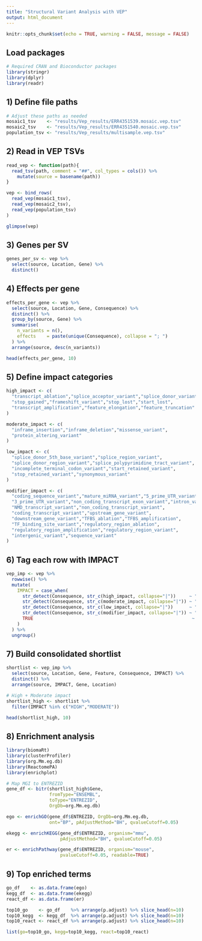```yaml
---
title: "Structural Variant Analysis with VEP"
output: html_document
---
```


```r
knitr::opts_chunk$set(echo = TRUE, warning = FALSE, message = FALSE)
```

## Load packages

```r
# Required CRAN and Bioconductor packages
library(stringr)
library(dplyr)
library(readr)
```

## 1) Define file paths

```r
# Adjust these paths as needed
mosaic1_tsv    <- "results/Vep_results/ERR4351539.mosaic.vep.tsv"
mosaic2_tsv    <- "results/Vep_results/ERR4351540.mosaic.vep.tsv"
population_tsv <- "results/Vep_results/multisample.vep.tsv"
```

## 2) Read in VEP TSVs

```r
read_vep <- function(path){
  read_tsv(path, comment = "##", col_types = cols()) %>%
    mutate(source = basename(path))
}

vep <- bind_rows(
  read_vep(mosaic1_tsv),
  read_vep(mosaic2_tsv),
  read_vep(population_tsv)
)

glimpse(vep)
```

## 3) Genes per SV

```r
genes_per_sv <- vep %>%
  select(source, Location, Gene) %>%
  distinct()

```

## 4) Effects per gene

```r
effects_per_gene <- vep %>%
  select(source, Location, Gene, Consequence) %>%
  distinct() %>%
  group_by(source, Gene) %>%
  summarise(
    n_variants = n(),
    effects    = paste(unique(Consequence), collapse = "; ")
  ) %>%
  arrange(source, desc(n_variants))

head(effects_per_gene, 10)
```

## 5) Define impact categories

```r
high_impact <- c(
  "transcript_ablation","splice_acceptor_variant","splice_donor_variant",
  "stop_gained","frameshift_variant","stop_lost","start_lost",
  "transcript_amplification","feature_elongation","feature_truncation"
)

moderate_impact <- c(
  "inframe_insertion","inframe_deletion","missense_variant",
  "protein_altering_variant"
)

low_impact <- c(
  "splice_donor_5th_base_variant","splice_region_variant",
  "splice_donor_region_variant","splice_polypyrimidine_tract_variant",
  "incomplete_terminal_codon_variant","start_retained_variant",
  "stop_retained_variant","synonymous_variant"
)

modifier_impact <- c(
  "coding_sequence_variant","mature_miRNA_variant","5_prime_UTR_variant",
  "3_prime_UTR_variant","non_coding_transcript_exon_variant","intron_variant",
  "NMD_transcript_variant","non_coding_transcript_variant",
  "coding_transcript_variant","upstream_gene_variant",
  "downstream_gene_variant","TFBS_ablation","TFBS_amplification",
  "TF_binding_site_variant","regulatory_region_ablation",
  "regulatory_region_amplification","regulatory_region_variant",
  "intergenic_variant","sequence_variant"
)
```

## 6) Tag each row with IMPACT

```r
vep_imp <- vep %>%
  rowwise() %>%
  mutate(
    IMPACT = case_when(
      str_detect(Consequence, str_c(high_impact, collapse="|"))     ~ "HIGH",
      str_detect(Consequence, str_c(moderate_impact, collapse="|")) ~ "MODERATE",
      str_detect(Consequence, str_c(low_impact, collapse="|"))      ~ "LOW",
      str_detect(Consequence, str_c(modifier_impact, collapse="|")) ~ "MODIFIER",
      TRUE                                                           ~ NA_character_
    )
  ) %>%
  ungroup()
```

## 7) Build consolidated shortlist

```r
shortlist <- vep_imp %>%
  select(source, Location, Gene, Feature, Consequence, IMPACT) %>%
  distinct() %>%
  arrange(source, IMPACT, Gene, Location)

# High + Moderate impact
shortlist_high <- shortlist %>%
  filter(IMPACT %in% c("HIGH","MODERATE"))

head(shortlist_high, 10)
```

## 8) Enrichment analysis

```r
library(biomaRt)
library(clusterProfiler)
library(org.Mm.eg.db)
library(ReactomePA)
library(enrichplot)

# Map MGI to ENTREZID
gene_df <- bitr(shortlist_high$Gene,
                fromType="ENSEMBL",
                toType="ENTREZID",
                OrgDb=org.Mm.eg.db)

ego <- enrichGO(gene_df$ENTREZID, OrgDb=org.Mm.eg.db,
                ont="BP", pAdjustMethod="BH", qvalueCutoff=0.05)

ekegg <- enrichKEGG(gene_df$ENTREZID, organism="mmu",
                    pAdjustMethod="BH", qvalueCutoff=0.05)

er <- enrichPathway(gene_df$ENTREZID, organism="mouse",
                    pvalueCutoff=0.05, readable=TRUE)
```

## 9) Top enriched terms

```r
go_df    <- as.data.frame(ego)
kegg_df  <- as.data.frame(ekegg)
react_df <- as.data.frame(er)

top10_go    <- go_df    %>% arrange(p.adjust) %>% slice_head(n=10)
top10_kegg  <- kegg_df  %>% arrange(p.adjust) %>% slice_head(n=10)
top10_react <- react_df %>% arrange(p.adjust) %>% slice_head(n=10)

list(go=top10_go, kegg=top10_kegg, react=top10_react)
```
